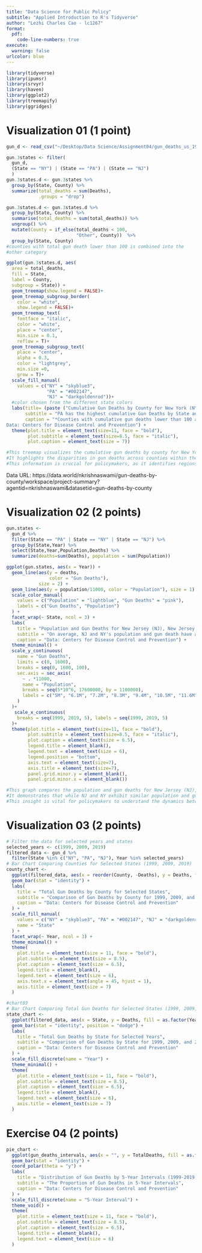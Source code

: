 ```yaml
---
title: "Data Science for Public Policy"
subtitle: "Applied Introduction to R's Tidyverse"
author: "Lezhi Charles Cao - lc1267"
format: 
  pdf:
    code-line-numbers: true
execute: 
  warning: false
urlcolor: blue
---
```


\vspace{0.1in}

```r
library(tidyverse)
library(ipumsr)
library(srvyr)
library(haven)
library(ggplot2)
library(treemapify)
library(ggridges)

```


# Visualization 01 (1 point)

```r
gun_d <- read_csv("~/Desktop/Data Science/Assignment04/gun_deaths_us_1999_2019.csv")

gun.3states <- filter(
  gun_d, 
  (State == "NY") | (State == "PA") | (State == "NJ")
  ) 
gun.3states.d <- gun.3states %>% 
  group_by(State, County) %>% 
  summarize(total_deaths = sum(Deaths), 
            .groups = "drop") 

gun.3states.d <- gun.3states.d %>% 
  group_by(State, County) %>% 
  summarise(total_deaths = sum(total_deaths)) %>% 
  ungroup() %>% 
  mutate(County = if_else(total_deaths < 100, 
                          "Other", County))  %>%
  group_by(State, County) 
#counties with total gun death lower than 100 is combined into the
#other category

ggplot(gun.3states.d, aes(
  area = total_deaths, 
  fill = State, 
  label = County, 
  subgroup = State)) + 
  geom_treemap(show.legend = FALSE)+ 
  geom_treemap_subgroup_border(
    color = "white", 
    show.legend = FALSE)+ 
  geom_treemap_text(
    fontface = "italic", 
    color = "white", 
    place = "center",  
    min.size = 0.1, 
    reflow = T)+ 
  geom_treemap_subgroup_text(
    place = "center", 
    alpha = 0.3, 
    color = "lightgrey", 
    min.size =0,
    grow = T)+ 
  scale_fill_manual(
    values = c("NY" = "skyblue3", 
               "PA" = "#002147",
               "NJ" = "darkgoldenrod"))+ 
  #color chosen from the different state colors 
  labs(title= (paste ("Cumulative Gun Deaths by County for New York (NY), Pennsylvania (PA) and \nNew Jersey (NJ): 1999 - 2019*")), 
       subtitle = "PA has the highest cumulative Gun Deaths by State and Individual County", 
       caption = "*Counties with cumulative gun deaths lower than 100 are merged into the other category
Data: Centers for Disease Control and Prevention") +
  theme(plot.title = element_text(size=11, face = "bold"),
        plot.subtitle = element_text(size=8.5, face = "italic"),
        plot.caption = element_text(size = 7))

#This treemap visualizes the cumulative gun deaths by county for New York (NY), Pennsylvania (PA), and New Jersey (NJ) from 1999 to 2019. 
#It highlights the disparities in gun deaths across counties within these states, with counties having fewer than 100 cumulative deaths combined into the "Other" category. 
#This information is crucial for policymakers, as it identifies regions with higher gun violence rates, allowing for targeted intervention and resource allocation.
```

Data URL: https://data.world/nkrishnaswami/gun-deaths-by-county/workspace/project-summary?agentid=nkrishnaswami&datasetid=gun-deaths-by-county
\newpage

# Visualization 02 (2 points)
```r
gun.states <- 
  gun_d %>%
  filter(State == "PA" | State == "NY" | State == "NJ") %>%
  group_by(State,Year) %>%
  select(State,Year,Population,Deaths) %>%
  summarize(deaths=sum(Deaths), population = sum(Population)) 

ggplot(gun.states, aes(x = Year)) +
  geom_line(aes(y = deaths, 
                color = "Gun Deaths"), 
            size = 2) +
  geom_line(aes(y = population/11000, color = "Population"), size = 1) +
  scale_color_manual(
    values = c("Population" = "lightblue", "Gun Deaths" = "pink"),
    labels = c("Gun Deaths", "Population")
  ) +
  facet_wrap(~ State, ncol = 3) +
  labs(
    title = "Population and Gun Deaths for New Jersey (NJ), New Jersey (NJ) and \nPennslyvania (PA): 1999 - 2019",
    subtitle = "On average, NJ and NY's population and gun death have a similar trend, while PA's gun death trend \nstart to deviate from population trend since 2014.",
    caption = "Data: Centers for Disease Control and Prevention") +
  theme_minimal() +
  scale_y_continuous(
    name = "Gun Deaths",
    limits = c(0, 1600),
    breaks = seq(0, 1600, 100),
    sec.axis = sec_axis(
      ~ . *11000,
      name = "Population",
      breaks = seq(5*10^6, 17600000, by = 1100000),
      labels = c("5M", "6.1M", "7.2M", "8.3M", "9.4M", "10.5M", "11.6M","12.7M", "13.8M", "14.9M", "16M", "17.1M")
    )
  )+  
   scale_x_continuous(
    breaks = seq(1999, 2019, 5), labels = seq(1999, 2019, 5)   
  )+
  theme(plot.title = element_text(size=11, face = "bold"),
        plot.subtitle = element_text(size=8.5, face = "italic"),
        plot.caption = element_text(size = 6.5),
        legend.title = element_blank(), 
        legend.text = element_text(size = 6),
        legend.position = "bottom",
        axis.text = element_text(size=7),
        axis.title = element_text(size=7),
        panel.grid.minor.y = element_blank(),
        panel.grid.minor.x = element_blank())

#This graph compares the population and gun deaths for New Jersey (NJ), New York (NY), and Pennsylvania (PA) from 1999 to 2019.
#It demonstrates that while NJ and NY exhibit similar population and gun death trends, PA's gun death trend begins to deviate from population growth since 2014.
#This insight is vital for policymakers to understand the dynamics between population changes and gun violence. In particular, why nearby state like PA showed different trends between gun deaths and population. This visualization could serve as a starting point for policymakers to develop


```
\newpage

# Visualization 03 (2 points)
```r
# Filter the data for selected years and states
selected_years <- c(1999, 2009, 2019)
filtered_data <- gun_d %>%
  filter(State %in% c("NY", "PA", "NJ"), Year %in% selected_years)
# Bar Chart Comparing Counties for Selected States (1999, 2009, 2019)
county_chart <- 
  ggplot(filtered_data, aes(x = reorder(County, -Deaths), y = Deaths, fill = State)) +
  geom_bar(stat = "identity") +
  labs(
    title = "Total Gun Deaths by County for Selected States",
    subtitle = "Comparison of Gun Deaths by County for 1999, 2009, and 2019",
    caption = "Data: Centers for Disease Control and Prevention"
  ) +
  scale_fill_manual(
    values = c("NY" = "skyblue3", "PA" = "#002147", "NJ" = "darkgoldenrod"),
    name = "State"
  ) +
  facet_wrap(~ Year, ncol = 3) +
  theme_minimal() +
  theme(
    plot.title = element_text(size = 11, face = "bold"),
    plot.subtitle = element_text(size = 8.5),
    plot.caption = element_text(size = 6.5),
    legend.title = element_blank(),
    legend.text = element_text(size = 6),
    axis.text.x = element_text(angle = 45, hjust = 1),
    axis.title = element_text(size = 7)
  )

#chart03
# Bar Chart Comparing Total Gun Deaths for Selected States (1999, 2009, 2019)
state_chart <- 
  ggplot(filtered_data, aes(x = State, y = Deaths, fill = as.factor(Year))) +
  geom_bar(stat = "identity", position = "dodge") +
  labs(
    title = "Total Gun Deaths by State for Selected Years",
    subtitle = "Comparison of Gun Deaths by State for 1999, 2009, and 2019",
    caption = "Data: Centers for Disease Control and Prevention"
  ) +
  scale_fill_discrete(name = "Year") +
  theme_minimal() +
  theme(
    plot.title = element_text(size = 11, face = "bold"),
    plot.subtitle = element_text(size = 8.5),
    plot.caption = element_text(size = 6.5),
    legend.title = element_blank(),
    legend.text = element_text(size = 6),
    axis.title = element_text(size = 7)
  )


```
\newpage

# Exercise 04 (2 points)
```r
pie_chart <- 
  ggplot(gun_deaths_intervals, aes(x = "", y = TotalDeaths, fill = as.factor(Interval))) +
  geom_bar(stat = "identity") +
  coord_polar(theta = "y") +
  labs(
    title = "Distribution of Gun Deaths by 5-Year Intervals (1999-2019)",
    subtitle = "The Proportion of Gun Deaths in 5-Year Intervals",
    caption = "Data: Centers for Disease Control and Prevention"
  ) +
  scale_fill_discrete(name = "5-Year Interval") +
  theme_void() +
  theme(
    plot.title = element_text(size = 11, face = "bold"),
    plot.subtitle = element_text(size = 8.5),
    plot.caption = element_text(size = 6.5),
    legend.title = element_blank(),
    legend.text = element_text(size = 6)
  )


```
